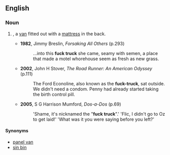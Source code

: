 ==English==

===Noun===
{{en-noun}}

# {{vulgar}}, a [[van]] fitted out with a [[mattress]] in the back.
#* '''1982''', Jimmy Breslin, ''Forsaking All Others'' (p.293)
#*: ...into this '''fuck truck''' she came, seamy with semen, a place that made a motel whorehouse seem as fresh as new grass.
#* '''2002''', John H Stover, ''The Road Runner: An American Odyssey'' (p.111)
#*: The Ford Econoline, also known as the '''fuck-truck''', sat outside. We didn't need a condom. Penny had already started taking the birth control pill.
#* '''2005''', S G Harrison Mumford, ''Dos-a-Dos'' (p.69)
#*: 'Shame, it's nicknamed the "'''fuck truck'''".' 'Flic, I didn't go to Oz to get laid!' 'What was it you were saying before you left?'

====Synonyms====
* [[panel van]]
* [[sin bin]]